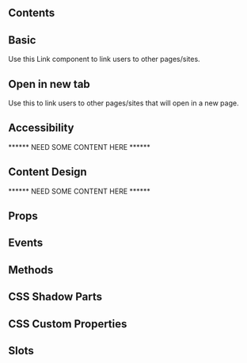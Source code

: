 ## Contents

## Basic

Use this Link component to link users to other pages/sites.


<Basic />

## Open in new tab

Use this to link users to other pages/sites that will open in a new page.


<NewTab />

## Accessibility

****** NEED SOME CONTENT HERE ******

## Content Design

****** NEED SOME CONTENT HERE ******

## Props


<Props />

## Events


<Events />

## Methods


<Methods />

## CSS Shadow Parts


<Parts />

## CSS Custom Properties


<CustomProps />

## Slots


<Slots />

